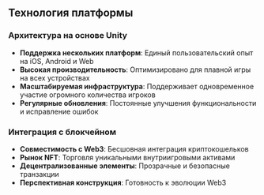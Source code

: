 ## Технология платформы

### Архитектура на основе Unity
- **Поддержка нескольких платформ**: Единый пользовательский опыт на iOS, Android и Web
- **Высокая производительность**: Оптимизировано для плавной игры на всех устройствах
- **Масштабируемая инфраструктура**: Поддерживает одновременное участие огромного количества игроков
- **Регулярные обновления**: Постоянные улучшения функциональности и исправление ошибок

### Интеграция с блокчейном
- **Совместимость с Web3**: Бесшовная интеграция криптокошельков
- **Рынок NFT**: Торговля уникальными внутриигровыми активами
- **Децентрализованные элементы**: Прозрачные и безопасные транзакции
- **Перспективная конструкция**: Готовность к эволюции Web3